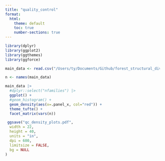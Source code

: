 ```yaml
---
title: "quality_control"
format:
  html:
    theme: default
    toc: true
    number-sections: true
---
```


```r
library(dplyr)
library(ggplot2)
library(ggthemes)
library(ggforce)
```



```r
main_data <- read.csv("/Users/ty/Documents/Github/forest_structural_diversity/data_quality_control/forest_div_quality_control_v1.csv")
```


```r
n <- names(main_data)
```

```r
main_data |>
  #dplyr::select("nfamilies") |>
  ggplot() + 
  #geom_histogram() +
  geom_density(aes(x=.panel_x, col="red")) +
  theme_tufte() +
  facet_matrix(vars(n))
```


```r
 ggsave("qc_density_plots.pdf",
  width = 22,
  height = 40,
  units = "in",
  dpi = 600,
  limitsize = FALSE,
  bg = NULL
)
```



